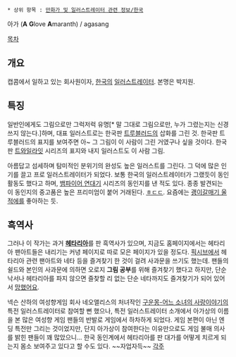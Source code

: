  * 상위 항목 : [[만화가 및 일러스트레이터 관련 정보/한국]]

아가 ('''A''' '''G'''love '''A'''maranth) / agasang

[[목차]]
== 개요 ==
캡콤에서 일하고 있는 회사원이자, [[한국]]의 [[일러스트레이터]]. 본명은 박지원.
== 특징 ==
일반인에게도 그림으로만 그럭저럭 유명[* 말 그대로 그림으로만, 누가 그렸는지는 신경쓰지 않는다.]하며, 대표 일러스트로는 한국판 [[트루블러드]]의 삽화를 그린 것. 한국판 트루블러드의 표지를 보여주면 아~ 그 그림이 이 사람이 그린 거였구나 싶을 것이다. 한국판 [[트와일라잇]] 시리즈의 표지와 내지 일러스트도 이 사람 그림.

아름답고 섬세하며 탐미적인 분위기의 완성도 높은 일러스트를 그린다. 그 덕에 많은 인기를 끌고 프로 일러스트레이터가 되었다. 보통 한국의 일러스트레이터가 그랬듯이 동인 활동도 했다고 하며, [[뱀파이어 연대기]] 시리즈의 동인지를 낸 적도 있다. 종종 발견되는 이 동인지의 중고품은 높은 프리미엄이 붙어 거래된다. [[ㅎㄷㄷ]]. 요즘에는 [[괭이갈매기 울적에]]를 좋아하는 듯.
== 흑역사 ==
그러나 이 작가는 과거 '''[[헤타리아]]'''를 판 흑역사가 있으며, 지금도 홈페이지에서는 헤타리아 팬아트들은 내리기는 커녕 페이지로 따로 모은 페이지가 있을 정도다. [[픽시브]]에서 헤타리아 관련 팬아트와 네타 등을 즐겨찾기 한 것이 걸려 사과문을 쓰기도 했는데. 팬들의 쉴드와 본인의 사과문에 의하면 오로지 '''그림 공부'''를 위해 즐겨찾기 했다고 하지만, 단순 낙서나 헤타리아를 파지 않으면 즐찾할 리 없는 단순 네타까지도 즐겨찾기가 되어 있어서 [[망했어요]].

넥슨 산하의 여성향게임 회사 네오앨리스의 처녀작인 [[구운몽-어느 소녀의 사랑이야기]]의 특전 일러스트레이터로 참여할 뻔 했으나, 특전 일러스트레이터 소개에서 아가상의 이름을 본 많은 여성향 게임 팬들의 반발로 게임에서 하차하게 되었다. 게임 본편이 아닌 엔딩 특전만 그리는 것이었지만, 단지 아가상이 참여한다는 이유만으로도 게임 불매 의사를 밝힌 팬들이 꽤 많았으니... 한국 동인계에서 헤타리아를 판 대가를 어떻게 치르게 되는지 몸소 보여주고 있다고 할 수도 있다. ~~자업자득~~
[[각주]]
